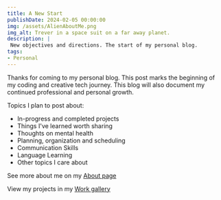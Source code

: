 ```yaml
---
title: A New Start
publishDate: 2024-02-05 00:00:00
img: /assets/AlienAboutMe.png
img_alt: Trever in a space suit on a far away planet.
description: |
 New objectives and directions. The start of my personal blog.
tags:
- Personal
---
```

Thanks for coming to my personal blog. This post marks the beginning of my coding and creative tech journey. This blog will also document my continued professional and personal growth.

Topics I plan to post about:
- In-progress and completed projects
- Things I've learned worth sharing
- Thoughts on mental health
- Planning, organization and scheduling
- Communication Skills
- Language Learning
- Other topics I care about

See more about me on my [About page](/about)

View my projects in my [Work gallery](/work)



